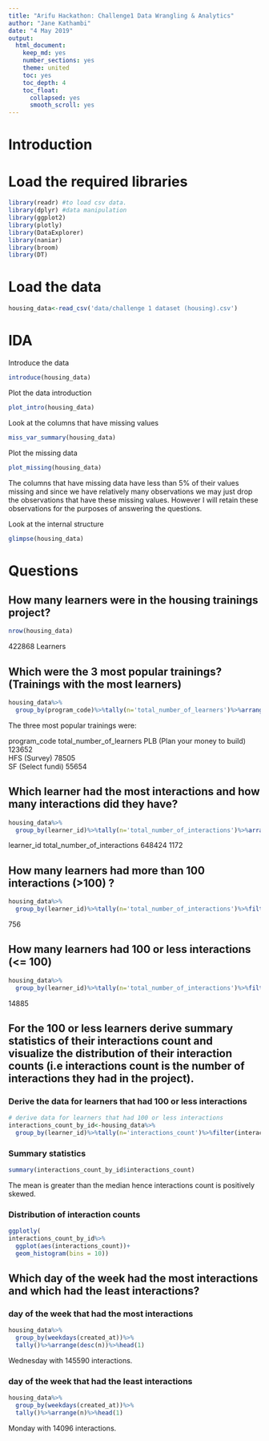 ```yaml
---
title: "Arifu Hackathon: Challenge1 Data Wrangling & Analytics"
author: "Jane Kathambi"
date: "4 May 2019"
output: 
  html_document:
    keep_md: yes
    number_sections: yes
    theme: united
    toc: yes
    toc_depth: 4
    toc_float:
      collapsed: yes
      smooth_scroll: yes
---
```

# Introduction
 

# Load the required libraries
```r
library(readr) #to load csv data.
library(dplyr) #data manipulation
library(ggplot2)
library(plotly)
library(DataExplorer)
library(naniar)
library(broom)
library(DT)
```

# Load the data
```r
housing_data<-read_csv('data/challenge 1 dataset (housing).csv')
```

# IDA

Introduce the data
```r
introduce(housing_data)
```

Plot the data introduction
```r
plot_intro(housing_data)
```

Look at the columns that have missing values
```r
miss_var_summary(housing_data)
```

Plot the missing data
```r
plot_missing(housing_data)
```

The columns that have missing data have less than 5% of their values missing and since we have relatively many observations we may just drop the observations that have these missing values. However I will retain these observations for the purposes of answering the questions.

Look at the internal structure
```r
glimpse(housing_data)
```



# Questions

## How many learners were in the housing trainings project?

```r
nrow(housing_data)
```
422868 Learners

## Which were the 3 most popular trainings? (Trainings with the most learners)
```r
housing_data%>%
  group_by(program_code)%>%tally(n='total_number_of_learners')%>%arrange(desc(total_number_of_learners))%>%head(3)
```

The three most popular trainings were:

program_code                                total_number_of_learners
PLB (Plan your money to build)	            123652			
HFS	(Survey)                                78505			
SF (Select fundi)	                          55654	

## Which learner had the most interactions and how many interactions did they have?

```r
housing_data%>%
  group_by(learner_id)%>%tally(n='total_number_of_interactions')%>%arrange(desc(total_number_of_interactions))%>%head(1)
```

learner_id    total_number_of_interactions
648424	       1172	

## How many learners had more than 100 interactions (>100) ?

```r
housing_data%>%
  group_by(learner_id)%>%tally(n='total_number_of_interactions')%>%filter(total_number_of_interactions>100)%>%nrow()
```
756

## How many learners had 100 or less interactions (<= 100)

```r
housing_data%>%
  group_by(learner_id)%>%tally(n='total_number_of_interactions')%>%filter(total_number_of_interactions <= 100)%>%nrow()
```

14885

## For the 100 or less learners derive summary statistics of their interactions count and visualize the distribution of their interaction counts (i.e interactions count is the number of interactions they had in the project).

### Derive the data for learners that had 100 or less interactions
```r
# derive data for learners that had 100 or less interactions
interactions_count_by_id<-housing_data%>%
  group_by(learner_id)%>%tally(n='interactions_count')%>%filter(interactions_count <= 100)
```

### Summary statistics
```r
summary(interactions_count_by_id$interactions_count)
```

The mean is greater than the median hence interactions count is positively skewed.

### Distribution of interaction counts
```r
ggplotly(
interactions_count_by_id%>%
  ggplot(aes(interactions_count))+
  geom_histogram(bins = 10))
```


## Which day of the week had the most interactions and which had the least interactions?

### day of the week that had the most interactions
```r
housing_data%>%
  group_by(weekdays(created_at))%>%
  tally()%>%arrange(desc(n))%>%head(1)
```

Wednesday with 145590 interactions.

### day of the week that had the least interactions
```r
housing_data%>%
  group_by(weekdays(created_at))%>%
  tally()%>%arrange(n)%>%head(1)
```

Monday with 14096 interactions.
